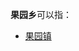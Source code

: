 '''果园乡'''可以指：
{{PRC admin/disambig|13/02/03/200/000|21/08/81/217/000|41/12/21/206/000|62/09/02/202/000|62/29/26/210/000}}
* [[果园镇|果园镇]]
{{disambig|cat=三字中国乡名消歧义}}